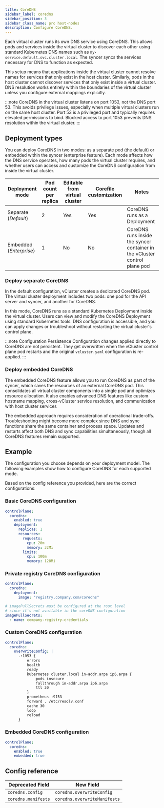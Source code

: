 ```yaml
---
title: CoreDNS
sidebar_label: coredns
sidebar_position: 3
sidebar_class_name: pro host-nodes
description: Configure CoreDNS.
---
```




<TenancySupport hostNodes="true" />

Each virtual cluster runs its own DNS service using CoreDNS. This allows pods and services inside the virtual cluster to discover each other using standard Kubernetes DNS names such as `my-service.default.svc.cluster.local`. The syncer syncs the services necessary for DNS to function as expected.

This setup means that applications inside the virtual cluster cannot resolve names for services that only exist in the host cluster. Similarly, pods in the host cluster cannot discover services that only exist inside a virtual cluster. DNS resolution works entirely within the boundaries of the virtual cluster unless you configure external mappings explicitly.

:::note
CoreDNS in the virtual cluster listens on port 1053, not the DNS port 53. This avoids privilege issues, especially when multiple virtual clusters run on the same host cluster. Port 53 is a privileged port and typically requires elevated permissions to bind. Blocked access to port 1053 prevents DNS resolution within the virtual cluster.
:::

## Deployment types

You can deploy CoreDNS in two modes: as a separate pod (the default) or embedded within the syncer (enterprise feature). Each mode affects how the DNS service operates, how many pods the virtual cluster requires, and whether users can access and customize the CoreDNS configuration from inside the virtual cluster.

| Deployment mode         | Pod count per replica | Editable from virtual cluster | Corefile customization | Notes                              |
|-------------------------|-----------------------|-------------------------------|------------------------|------------------------------------|
| Separate (_Default_)    | 2                     | Yes                           | Yes                    | CoreDNS runs as a Deployment       |
| Embedded (_Enterprise_) | 1                     | No                            | No                     | CoreDNS runs inside the syncer container in the vCluster control plane pod |


### Deploy separate CoreDNS

In the default configuration, vCluster creates a dedicated CoreDNS pod. The virtual cluster deployment includes two pods: one pod for the API server and syncer, and another for CoreDNS.

In this mode, CoreDNS runs as a standard Kubernetes Deployment inside the virtual cluster. Users can view and modify the CoreDNS Deployment using standard Kubernetes tools. DNS configuration is accessible, and you can apply changes or troubleshoot without restarting the virtual cluster's control plane.

:::note Configuration Persistence
Configuration changes applied directly to CoreDNS are not persistent. They get overwritten when the vCluster control plane pod restarts and the original `vcluster.yaml` configuration is re-applied.
:::

### Deploy embedded CoreDNS

<ProAdmonition/>

The embedded CoreDNS feature allows you to run CoreDNS as part of the syncer, which saves the resources of an external CoreDNS pod. This consolidates all virtual cluster components into a single pod and optimizes resource allocation. It also enables advanced DNS features like custom hostname mapping, cross-vCluster service resolution, and communication with host cluster services

The embedded approach requires consideration of operational trade-offs. Troubleshooting might become more complex since DNS and sync functions share the same container and process space. Updates and restarts affect both DNS and sync capabilities simultaneously, though all CoreDNS features remain supported.


## Example

The configuration you choose depends on your deployment model. The following examples show how to configure CoreDNS for each supported mode.

<Tabs>
<TabItem value="separate" label="Separate (Default)" default>

Based on the config reference you provided, here are the correct configurations:

### Basic CoreDNS configuration

```yaml title="Basic CoreDNS configuration"
controlPlane:
  coredns:
    enabled: true
    deployment:
      replicas: 1
      resources:
        requests:
          cpu: 20m
          memory: 32Mi
        limits:
          cpu: 100m
          memory: 128Mi
```

### Private registry CoreDNS configuration

```yaml title="Private registry CoreDNS configuration"
controlPlane:
  coredns:
    deployment:
      image: "registry.company.com/coredns"

# imagePullSecrets must be configured at the root level
# since it's not available in the coreDNS configuration
imagePullSecrets:
  - name: company-registry-credentials
```

### Custom CoreDNS configuration

```yaml title="Custom CoreDNS configuration"
controlPlane:
  coredns:
    overwriteConfig: |
      .:1053 {
          errors
          health
          ready
          kubernetes cluster.local in-addr.arpa ip6.arpa {
              pods insecure
              fallthrough in-addr.arpa ip6.arpa
              ttl 30
          }
          prometheus :9153
          forward . /etc/resolv.conf
          cache 30
          loop
          reload
      }
```
</TabItem>
<TabItem value="embedded" label="Embedded">

### Embedded CoreDNS configuration

```yaml title="Embedded CoreDNS enterprise configuration"
controlPlane:
  coredns:
    enabled: true
    embedded: true
```

</TabItem>
</Tabs>


## Config reference

| Deprecated Field | New Field |
| ----------------- | ---------------- |
| `coredns.config` | `coredns.overwriteConfig` |
| `coredns.manifests` | `coredns.overwriteManifests` |


<CoreDNS/>


